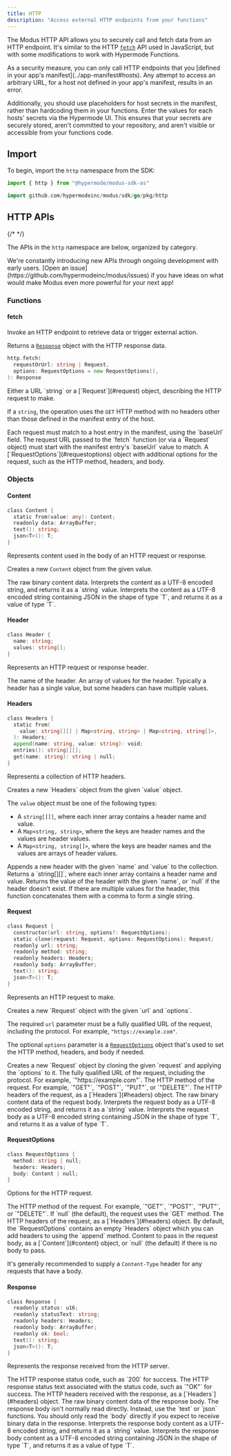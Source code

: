 ```yaml
---
title: HTTP
description: "Access external HTTP endpoints from your functions"
---
```


The Modus HTTP API allows you to securely call and fetch data from an HTTP endpoint. It's similar to the HTTP
[`fetch`](https://developer.mozilla.org/docs/Web/API/Fetch_API) API used in JavaScript, but with some modifications to
work with Hypermode Functions.

<Note>
  As a security measure, you can only call HTTP endpoints that you
  [defined in your app's manifest](../app-manifest#hosts). Any attempt to access an arbitrary URL, for a host not
  defined in your app's manifest, results in an error.

Additionally, you should use placeholders for host secrets in the manifest, rather than hardcoding them in your
functions. Enter the values for each hosts' secrets via the Hypermode UI. This ensures that your secrets are securely
stored, aren't committed to your repository, and aren't visible or accessible from your functions code.

</Note>

## Import

To begin, import the `http` namespace from the SDK:

<CodeGroup>

```ts AssemblyScript
import { http } from "@hypermode/modus-sdk-as"
```

```go Go
import github.com/hypermodeinc/modus/sdk/go/pkg/http
```

</CodeGroup>

## HTTP APIs

{/* <!-- vale Google.Headings = NO --> */}

The APIs in the `http` namespace are below, organized by category.

<Tip>
  We're constantly introducing new APIs through ongoing development with early users. [Open an
  issue](https://github.com/hypermodeinc/modus/issues) if you have ideas on what would make Modus even more powerful for
  your next app!
</Tip>

### Functions

#### fetch

Invoke an HTTP endpoint to retrieve data or trigger external action.

Returns a [`Response`](#response) object with the HTTP response data.

```go
http.fetch(
  requestOrUrl: string | Request,
  options: RequestOptions = new RequestOptions(),
): Response
```

<ResponseField name="requestOrUrl" type="string | Request" required>
  Either a URL `string` or a [`Request`](#request) object, describing the HTTP request to make.

If a `string`, the operation uses the `GET` HTTP method with no headers other than those defined in the manifest entry
of the host.

  <Note>
    Each request must match to a host entry in the manifest, using the `baseUrl` field. The request URL passed to the
    `fetch` function (or via a `Request` object) must start with the manifest entry's `baseUrl` value to match.
  </Note>
</ResponseField>

<ResponseField name="options" type="RequestOptions">
  A [`RequestOptions`](#requestoptions) object with additional options for the request, such as the HTTP method,
  headers, and body.
</ResponseField>

### Objects

#### Content

```go
class Content {
  static from(value: any): Content;
  readonly data: ArrayBuffer;
  text(): string;
  json<T>(): T;
}
```

Represents content used in the body of an HTTP request or response.

<ResponseField name="Content.from(value)">Creates a new `Content` object from the given value.</ResponseField>

<ResponseField name="data" type="ArrayBuffer">
  The raw binary content data.
</ResponseField>

<ResponseField name="text()">
  Interprets the content as a UTF-8 encoded string, and returns it as a `string` value.
</ResponseField>

<ResponseField name="json<T>()">
  Interprets the content as a UTF-8 encoded string containing JSON in the shape of type `T`, and returns it as a value
  of type `T`.
</ResponseField>

#### Header

```go
class Header {
  name: string;
  values: string[];
}
```

Represents an HTTP request or response header.

<ResponseField name="name" type="string">
  The name of the header.
</ResponseField>

<ResponseField name="values" type="string[]">
  An array of values for the header. Typically a header has a single value, but some headers can have multiple values.
</ResponseField>

#### Headers

```go
class Headers {
  static from(
    value: string[][] | Map<string, string> | Map<string, string[]>,
  ): Headers;
  append(name: string, value: string): void;
  entries(): string[][];
  get(name: string): string | null;
}
```

Represents a collection of HTTP headers.

<ResponseField name="Headers.from(value)">
  Creates a new `Headers` object from the given `value` object.

The `value` object must be one of the following types:

- A `string[][]`, where each inner array contains a header name and value.
- A `Map<string, string>`, where the keys are header names and the values are header values.
- A `Map<string, string[]>`, where the keys are header names and the values are arrays of header values.

</ResponseField>

<ResponseField name="append(name, value)">
  Appends a new header with the given `name` and `value` to the collection.
</ResponseField>

<ResponseField name="entries()">
  Returns a `string[][]`, where each inner array contains a header name and value.
</ResponseField>

<ResponseField name="get(name)">
  Returns the value of the header with the given `name`, or `null` if the header doesn't exist. If there are multiple
  values for the header, this function concatenates them with a comma to form a single string.
</ResponseField>

#### Request

```go
class Request {
  constructor(url: string, options?: RequestOptions);
  static clone(request: Request, options: RequestOptions): Request;
  readonly url: string;
  readonly method: string;
  readonly headers: Headers;
  readonly body: ArrayBuffer;
  text(): string;
  json<T>(): T;
}
```

Represents an HTTP request to make.

<ResponseField name="new http.Request(url, options?)">
  Creates a new `Request` object with the given `url` and `options`.

The required `url` parameter must be a fully qualified URL of the request, including the protocol. For example,
`"https://example.com"`.

The optional `options` parameter is a [`RequestOptions`](#requestoptions) object that's used to set the HTTP method,
headers, and body if needed.

</ResponseField>

<ResponseField name="Request.clone(request, options)">
  Creates a new `Request` object by cloning the given `request` and applying the `options` to it.
</ResponseField>

<ResponseField name="url" type="string">
  The fully qualified URL of the request, including the protocol. For example, `"https://example.com"`.
</ResponseField>

<ResponseField name="method" type="string">
  The HTTP method of the request. For example, `"GET"`, `"POST"`, `"PUT"`, or `"DELETE"`.
</ResponseField>

<ResponseField name="headers" type="Headers">
  The HTTP headers of the request, as a [`Headers`](#headers) object.
</ResponseField>

<ResponseField name="body" type="ArrayBuffer">
  The raw binary content data of the request body.
</ResponseField>

<ResponseField name="text()">
  Interprets the request body as a UTF-8 encoded string, and returns it as a `string` value.
</ResponseField>

<ResponseField name="json<T>()">
  Interprets the request body as a UTF-8 encoded string containing JSON in the shape of type `T`, and returns it as a
  value of type `T`.
</ResponseField>

#### RequestOptions

```go
class RequestOptions {
  method: string | null;
  headers: Headers;
  body: Content | null;
}
```

Options for the HTTP request.

<ResponseField name="method" type="string | null">
  The HTTP method of the request. For example, `"GET"`, `"POST"`, `"PUT"`, or `"DELETE"`. If `null` (the default), the
  request uses the `GET` method.
</ResponseField>

<ResponseField name="headers" type="Headers">
  The HTTP headers of the request, as a [`Headers`](#headers) object.

  <Tip>
    By default, the `RequestOptions` contains an empty `Headers` object which you can add headers to using the `append`
    method.
  </Tip>
</ResponseField>

<ResponseField name="body" type="Content | null">
  Content to pass in the request body, as a [`Content`](#content) object, or `null` (the default) if there is no body to
  pass.

  <Tip>It's generally recommended to supply a `Content-Type` header for any requests that have a body.</Tip>
</ResponseField>

#### Response

```go
class Response {
  readonly status: u16;
  readonly statusText: string;
  readonly headers: Headers;
  readonly body: ArrayBuffer;
  readonly ok: bool;
  text(): string;
  json<T>(): T;
}
```

Represents the response received from the HTTP server.

<ResponseField name="status" type="u16">
  The HTTP response status code, such as `200` for success.
</ResponseField>

<ResponseField name="statusText" type="string">
  The HTTP response status text associated with the status code, such as `"OK"` for success.
</ResponseField>

<ResponseField name="headers" type="Headers">
  The HTTP headers received with the response, as a [`Headers`](#headers) object.
</ResponseField>

<ResponseField name="body" type="ArrayBuffer">
  The raw binary content data of the response body.

  <Tip>
    The response body isn't normally read directly. Instead, use the `text` or `json` functions. You should only read the
    `body` directly if you expect to receive binary data in the response.
  </Tip>
</ResponseField>

<ResponseField name="text()">
  Interprets the response body content as a UTF-8 encoded string, and returns it as a `string` value.
</ResponseField>

<ResponseField name="json<T>()">
  Interprets the response body content as a UTF-8 encoded string containing JSON in the shape of type `T`, and returns
  it as a value of type `T`.
</ResponseField>
